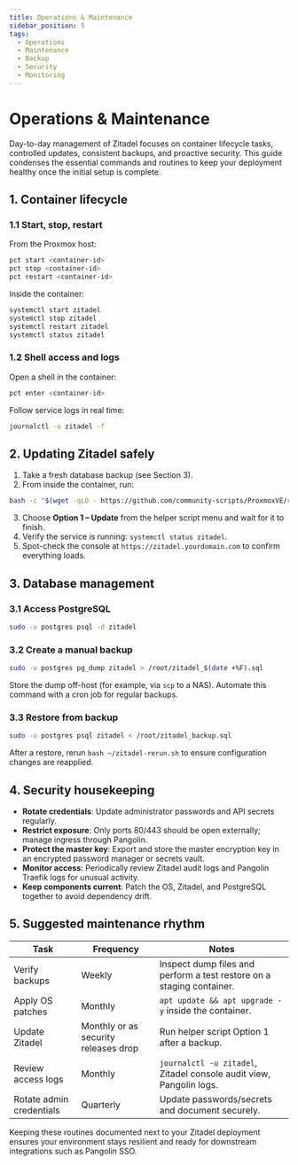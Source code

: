 ```yaml
---
title: Operations & Maintenance
sidebar_position: 5
tags:
  - Operations
  - Maintenance
  - Backup
  - Security
  - Monitoring
---
```


# Operations & Maintenance

Day-to-day management of Zitadel focuses on container lifecycle tasks, controlled updates, consistent backups, and proactive security. This guide condenses the essential commands and routines to keep your deployment healthy once the initial setup is complete.

## 1. Container lifecycle

### 1.1 Start, stop, restart

From the Proxmox host:

```bash
pct start <container-id>
pct stop <container-id>
pct restart <container-id>
```

Inside the container:

```bash
systemctl start zitadel
systemctl stop zitadel
systemctl restart zitadel
systemctl status zitadel
```

### 1.2 Shell access and logs

Open a shell in the container:

```bash
pct enter <container-id>
```

Follow service logs in real time:

```bash
journalctl -u zitadel -f
```

## 2. Updating Zitadel safely

1. Take a fresh database backup (see Section 3).
2. From inside the container, run:

```bash
bash -c "$(wget -qLO - https://github.com/community-scripts/ProxmoxVE/raw/main/ct/zitadel.sh)"
```

3. Choose **Option 1 – Update** from the helper script menu and wait for it to finish.
4. Verify the service is running: `systemctl status zitadel`.
5. Spot-check the console at `https://zitadel.yourdomain.com` to confirm everything loads.

## 3. Database management

### 3.1 Access PostgreSQL

```bash
sudo -u postgres psql -d zitadel
```

### 3.2 Create a manual backup

```bash
sudo -u postgres pg_dump zitadel > /root/zitadel_$(date +%F).sql
```

Store the dump off-host (for example, via `scp` to a NAS). Automate this command with a cron job for regular backups.

### 3.3 Restore from backup

```bash
sudo -u postgres psql zitadel < /root/zitadel_backup.sql
```

After a restore, rerun `bash ~/zitadel-rerun.sh` to ensure configuration changes are reapplied.

## 4. Security housekeeping

- **Rotate credentials**: Update administrator passwords and API secrets regularly.
- **Restrict exposure**: Only ports 80/443 should be open externally; manage ingress through Pangolin.
- **Protect the master key**: Export and store the master encryption key in an encrypted password manager or secrets vault.
- **Monitor access**: Periodically review Zitadel audit logs and Pangolin Traefik logs for unusual activity.
- **Keep components current**: Patch the OS, Zitadel, and PostgreSQL together to avoid dependency drift.

## 5. Suggested maintenance rhythm

| Task | Frequency | Notes |
| ---- | --------- | ----- |
| Verify backups | Weekly | Inspect dump files and perform a test restore on a staging container. |
| Apply OS patches | Monthly | `apt update && apt upgrade -y` inside the container. |
| Update Zitadel | Monthly or as security releases drop | Run helper script Option 1 after a backup. |
| Review access logs | Monthly | `journalctl -u zitadel`, Zitadel console audit view, Pangolin logs. |
| Rotate admin credentials | Quarterly | Update passwords/secrets and document securely. |

Keeping these routines documented next to your Zitadel deployment ensures your environment stays resilient and ready for downstream integrations such as Pangolin SSO.